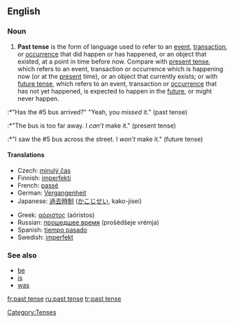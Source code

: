 ==English==

===Noun===
{{en-noun|sg=[[past]] [[tense]]}}

# {{grammar}} '''Past tense''' is the form of language used to refer to an [[event]], [[transaction]], or [[occurrence]] that did happen or has happened, or an object that existed, at a point in time before now. Compare with [[present tense]], which refers to an event, transaction or occurrence which is happening now (or at the [[present]] time), or an object that currently exists; or with [[future tense]], which refers to an event, transaction or [[occurrence]] that has not yet happened, is expected to happen in the [[future]], or might never happen.
:*"Has the #5 bus arrived?" "Yeah, you ''missed'' it." (past tense)
:*"The bus is too far away. I ''can’t'' make it." (present tense)
:*"I saw the #5 bus across the street. I ''won’t'' make it." (future tense)

====Translations====
{{top}}
*Czech: [[minulý čas]] {{m}}
*Finnish: [[imperfekti]]
*French: [[passé]] {{m}}
*German: [[Vergangenheit]] {{f}}
*Japanese: [[過去時制]] ([[かこじせい]], kako-jisei)
{{mid}}
*Greek: [[αόριστος]] (aóristos) {{m}}
*Russian: [[прошедшее время]] (prošédšeje vrémja) {{n}}
*Spanish: [[tiempo pasado]] {{m}}
*Swedish: [[imperfekt]]
{{bottom}}

===See also===
*[[be]]
*[[is]]
*[[was]]

[[Category:Tenses]]

[[fr:past tense]]
[[ru:past tense]]
[[tr:past tense]]